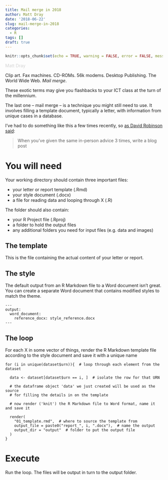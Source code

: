 ```yaml
---
title: Mail merge in 2018
author: Matt Dray
date: '2018-06-22'
slug: mail-merge-in-2018
categories:
  - R
tags: []
draft: true
---
```


```r
knitr::opts_chunk$set(echo = TRUE, warning = FALSE, error = FALSE, message = FALSE)
```

<span style="color:lightgray">Matt Dray</span>

Clip art. Fax machines. CD-ROMs. 56k modems. Desktop Publishing. The World Wide Web. *Mail merge*.

These exotic terms may give you flashbacks to your ICT class at the turn of the millennium.

The last one -- mail merge -- is a technique you might still need to use. It involves filling a template document, typically a letter, with information from unique cases in a database.

I've had to do something like this a few times recently, so [as David Robinson said](https://twitter.com/drob/status/928447584712253440):

> When you’ve given the same in-person advice 3 times, write a blog post

# You will need

Your working directory should contain three important files:

* your letter or report template (.Rmd)
* your style document (.docx)
* a file for reading data and looping through X (.R)

The folder should also contain:

* your R Project file (.Rproj)
* a folder to hold the output files
* any additional folders you need for input files (e.g. data and images)

## The template

This is the file containing the actual content of your letter or report.

## The style

The default output from an R Markdown file to a Word document isn't great. You can create a separate Word document that contains modified styles to match the theme.

```
---
output:  
  word_document:
    reference_docx: style_reference.docx
---
```

## The loop

For each X in some vector of things, render the R Markdown template file according to the style document and save it with a unique name

```
for (i in unique(dataset$urn)){  # loop through each element from the dataset
 
  data <- dataset[dataset$urn == i, ]  # isolate the row for that URN
 
  # the dataframe object 'data' we just created will be used as the source
  # for filling the details in on the template
 
  # now render ('knit') the R Markdown file to Word format, name it and save it
 
  render(
    "01_template.rmd",  # where to source the template from
    output_file = paste0("report_", i, ".docx"),  # name the output
    output_dir = "output"  # folder to put the output file
  )
}
```

# Execute

Run the loop. The files will be output in turn to the output folder.